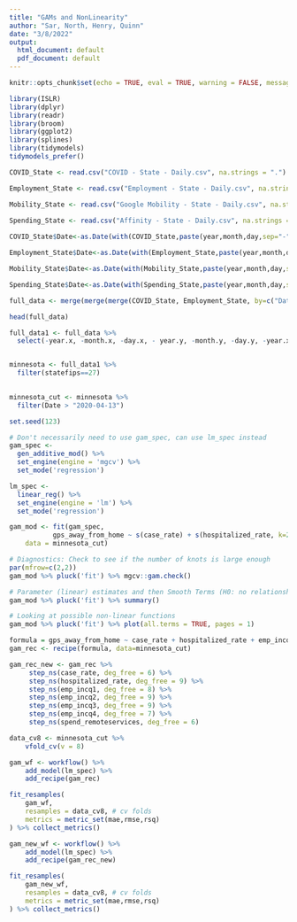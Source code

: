 ```yaml
---
title: "GAMs and NonLinearity"
author: "Sar, North, Henry, Quinn"
date: "3/8/2022"
output:
  html_document: default
  pdf_document: default
---
```

```r
knitr::opts_chunk$set(echo = TRUE, eval = TRUE, warning = FALSE, message = FALSE, tidy = TRUE)
```

```r
library(ISLR)
library(dplyr)
library(readr)
library(broom)
library(ggplot2)
library(splines)
library(tidymodels)
tidymodels_prefer()
```

```r
COVID_State <- read.csv("COVID - State - Daily.csv", na.strings = ".")

Employment_State <- read.csv("Employment - State - Daily.csv", na.strings = ".")

Mobility_State <- read.csv("Google Mobility - State - Daily.csv", na.strings = ".")
  
Spending_State <- read.csv("Affinity - State - Daily.csv", na.strings = ".")
```

```r
COVID_State$Date<-as.Date(with(COVID_State,paste(year,month,day,sep="-")),"%Y-%m-%d")

Employment_State$Date<-as.Date(with(Employment_State,paste(year,month,day,sep="-")),"%Y-%m-%d")

Mobility_State$Date<-as.Date(with(Mobility_State,paste(year,month,day,sep="-")),"%Y-%m-%d")

Spending_State$Date<-as.Date(with(Spending_State,paste(year,month,day,sep="-")),"%Y-%m-%d")

full_data <- merge(merge(merge(COVID_State, Employment_State, by=c("Date","statefips")), Mobility_State, by=c("Date","statefips")), Spending_State, by=c("Date","statefips"))

head(full_data)

full_data1 <- full_data %>%
  select(-year.x, -month.x, -day.x, - year.y, -month.y, -day.y, -year.x )


minnesota <- full_data1 %>%
  filter(statefips==27)
  
```

```r
minnesota_cut <- minnesota %>%
  filter(Date > "2020-04-13")
```

```r
set.seed(123)

# Don't necessarily need to use gam_spec, can use lm_spec instead
gam_spec <- 
  gen_additive_mod() %>%
  set_engine(engine = 'mgcv') %>%
  set_mode('regression') 

lm_spec <-
  linear_reg() %>%
  set_engine(engine = 'lm') %>%
  set_mode('regression')

gam_mod <- fit(gam_spec,
           gps_away_from_home ~ s(case_rate) + s(hospitalized_rate, k=20) + s(emp_incq1, k=20) + s(emp_incq2, k=20) + s(emp_incq3, k=20) + s(emp_incq4) + s(spend_remoteservices),
    data = minnesota_cut)
```

```r
# Diagnostics: Check to see if the number of knots is large enough 
par(mfrow=c(2,2))
gam_mod %>% pluck('fit') %>% mgcv::gam.check() 
```

```r
# Parameter (linear) estimates and then Smooth Terms (H0: no relationship)
gam_mod %>% pluck('fit') %>% summary()
```

```r
# Looking at possible non-linear functions
gam_mod %>% pluck('fit') %>% plot(all.terms = TRUE, pages = 1)
```

```r
formula = gps_away_from_home ~ case_rate + hospitalized_rate + emp_incq1 + emp_incq2 + emp_incq3 + emp_incq4 + spend_remoteservices
gam_rec <- recipe(formula, data=minnesota_cut)

gam_rec_new <- gam_rec %>%
     step_ns(case_rate, deg_free = 6) %>% 
     step_ns(hospitalized_rate, deg_free = 9) %>%
     step_ns(emp_incq1, deg_free = 8) %>% 
     step_ns(emp_incq2, deg_free = 9) %>%
     step_ns(emp_incq3, deg_free = 9) %>% 
     step_ns(emp_incq4, deg_free = 7) %>% 
     step_ns(spend_remoteservices, deg_free = 6) 
```

```r
data_cv8 <- minnesota_cut %>% 
    vfold_cv(v = 8)

gam_wf <- workflow() %>%
    add_model(lm_spec) %>%
    add_recipe(gam_rec)

fit_resamples(
    gam_wf,
    resamples = data_cv8, # cv folds
    metrics = metric_set(mae,rmse,rsq)                     
) %>% collect_metrics()

gam_new_wf <- workflow() %>%
    add_model(lm_spec) %>%
    add_recipe(gam_rec_new)

fit_resamples(
    gam_new_wf,
    resamples = data_cv8, # cv folds
    metrics = metric_set(mae,rmse,rsq)                     
) %>% collect_metrics()
```
